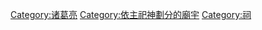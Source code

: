 {{Commons_category}}
{{Category_main}}
{{Category_more|诸葛亮}}

[[Category:诸葛亮|Category:诸葛亮]]
[[Category:依主祀神劃分的廟宇|Category:依主祀神劃分的廟宇]]
[[Category:祠|Category:祠]]